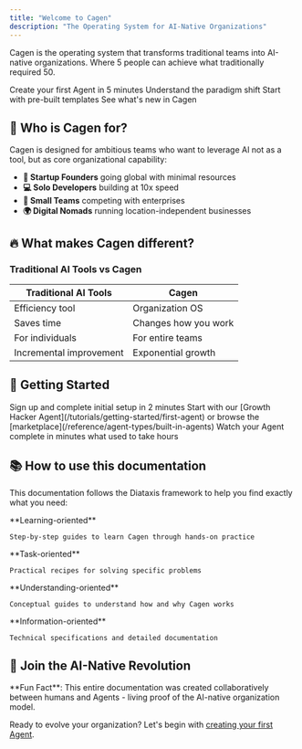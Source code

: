 ```yaml
---
title: "Welcome to Cagen"
description: "The Operating System for AI-Native Organizations"
---
```


Cagen is the operating system that transforms traditional teams into AI-native organizations. Where 5 people can achieve what traditionally required 50.

<CardGroup cols={2}>
  <Card 
    title="Quick Start" 
    icon="rocket" 
    href="/quickstart"
  >
    Create your first Agent in 5 minutes
  </Card>
  <Card 
    title="What is an AI-Native Organization?" 
    icon="lightbulb" 
    href="/explanation/core-concepts/ai-native-organization"
  >
    Understand the paradigm shift
  </Card>
  <Card 
    title="Browse Agent Marketplace" 
    icon="store" 
    href="/reference/agent-types/built-in-agents"
  >
    Start with pre-built templates
  </Card>
  <Card 
    title="View Changelog" 
    icon="bell" 
    href="/changelog"
  >
    See what's new in Cagen
  </Card>
</CardGroup>

## 🎯 Who is Cagen for?

Cagen is designed for ambitious teams who want to leverage AI not as a tool, but as core organizational capability:

- **🚀 Startup Founders** going global with minimal resources
- **💻 Solo Developers** building at 10x speed
- **🏢 Small Teams** competing with enterprises
- **🌍 Digital Nomads** running location-independent businesses

## 🔥 What makes Cagen different?

### Traditional AI Tools vs Cagen

| Traditional AI Tools | Cagen |
|---------------------|--------|
| Efficiency tool | Organization OS |
| Saves time | Changes how you work |
| For individuals | For entire teams |
| Incremental improvement | Exponential growth |

## 🚀 Getting Started

<Steps>
  <Step title="Create your account">
    Sign up and complete initial setup in 2 minutes
  </Step>
  <Step title="Choose your first Agent">
    Start with our [Growth Hacker Agent](/tutorials/getting-started/first-agent) or browse the [marketplace](/reference/agent-types/built-in-agents)
  </Step>
  <Step title="Experience 10x productivity">
    Watch your Agent complete in minutes what used to take hours
  </Step>
</Steps>

## 📚 How to use this documentation

This documentation follows the Diataxis framework to help you find exactly what you need:

<CardGroup cols={2}>
  <Card 
    title="Tutorials" 
    icon="graduation-cap"
    href="/tutorials"
  >
    **Learning-oriented**
    
    Step-by-step guides to learn Cagen through hands-on practice
  </Card>
  <Card 
    title="How-to Guides" 
    icon="list-check"
    href="/how-to"
  >
    **Task-oriented**
    
    Practical recipes for solving specific problems
  </Card>
  <Card 
    title="Explanations" 
    icon="book"
    href="/explanation"
  >
    **Understanding-oriented**
    
    Conceptual guides to understand how and why Cagen works
  </Card>
  <Card 
    title="Reference" 
    icon="code"
    href="/reference"
  >
    **Information-oriented**
    
    Technical specifications and detailed documentation
  </Card>
</CardGroup>

## 🎉 Join the AI-Native Revolution

<Info>
  **Fun Fact**: This entire documentation was created collaboratively between humans and Agents - living proof of the AI-native organization model.
</Info>

Ready to evolve your organization? Let's begin with [creating your first Agent](/tutorials/getting-started/first-agent).